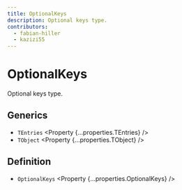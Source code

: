 ```yaml
---
title: OptionalKeys
description: Optional keys type.
contributors:
  - fabian-hiller
  - kazizi55
---
```



# OptionalKeys

Optional keys type.

## Generics

- `TEntries` <Property {...properties.TEntries} />
- `TObject` <Property {...properties.TObject} />


## Definition

- `OptionalKeys` <Property {...properties.OptionalKeys} />
